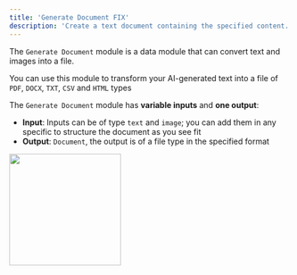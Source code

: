 ```yaml
---
title: 'Generate Document FIX'
description: 'Create a text document containing the specified content.'
---
```


The `Generate Document` module is a data module that can convert text and images into a file.

You can use this module to transform your AI-generated text into a file of `PDF`, `DOCX`, `TXT`, `CSV` and `HTML` types

The `Generate Document` module has **variable inputs** and **one output**:

- **Input**: Inputs can be of type `text` and `image`; you can add them in any specific to structure the document as you see fit
- **Output**: `Document`, the output is of a file type in the specified format

<img height="200" src="/GF.png" />